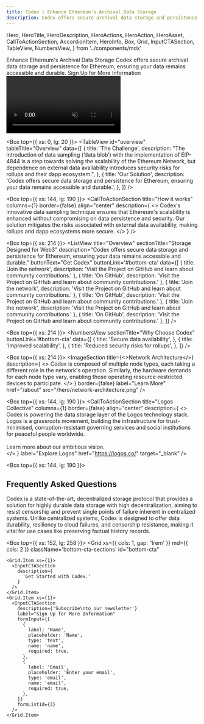 ```yaml
---
title: Codex | Enhance Ethereum's Archival Data Storage
description: Codex offers secure archival data storage and persistence for Ethereum, ensuring your data remains accessible and durable.
---
```


  Hero,
  HeroTitle,
  HeroDescription,
  HeroActions,
  HeroAction,
  HeroAsset,
  CallToActionSection,
  AccordionItem,
  HeroInfo,
  Box,
  Grid,
  InputCTASection,
  TableView,
  NumbersView,
} from '../components/mdx'

<DarkModePage>

<Fathom />

<Hero size="large" verticalAlign="center">
  <HeroInfo hideScrollToBottom>
    <HeroTitle uppercase={false}>
      Enhance Ethereum's Archival Data Storage
    </HeroTitle>
    <HeroDescription>
      Codex offers secure archival data storage and persistence for Ethereum, ensuring your data remains accessible and durable.
    </HeroDescription>
    <HeroActions>
      <HeroAction className="test-cta" href="#bottom-cta">
        Sign Up for More Information
      </HeroAction>
    </HeroActions>
  </HeroInfo>
  <HeroAsset>
  <video preload="auto" autoPlay loop muted autoPlay playsInline>
       <source src="/hero/test-hero.mp4" type='video/mp4' />
    </video>
  </HeroAsset>
</Hero>


<Box top={{ xs: 0, lg: 20 }}>
  <TableView
    id="overview"
    tableTitle="Overview"
    data={[
      {
        title: 'The Challenge',
        description:
          "The introduction of data sampling (‘data blob’) with the implementation of EIP-4844 is a step towards solving the scalability of the Ethereum Network, but dependence on external data availability introduces security risks for rollups and their dapp ecosystem.",
      },
      {
        title: 'Our Solution',
        description:
          'Codex offers secure data storage and persistence for Ethereum, ensuring your data remains accessible and durable.',
      },
    ]}
  />
</Box>

<Box top={{ xs: 144, lg: 190 }}>
  <CallToActionSection
    title="How it works"
    columns={1}
    border={false}
    align="center"
    description={
      <>
        Codex's innovative data sampling technique ensures that Ethereum's scalability is enhanced without compromising on data persistence and security. Our solution mitigates the risks associated with external data availability, making rollups and dapp ecosystems more secure.
      </>
    }
  />
</Box>

<Box top={{ xs: 214 }}>
  <ListView
    title="Overview"
    sectionTitle="Storage Designed for Web3"
    description="Codex offers secure data storage and persistence for Ethereum, ensuring your data remains accessible and durable."
    buttonText="Get Codex"
    buttonLink='#bottom-cta'
    data={[
      {
        title: 'Join the network',
        description: 'Visit the Project on GitHub and learn about community contributions.'
      },
      {
        title: 'On GitHub',
        description: 'Visit the Project on GitHub and learn about community contributions.'
      },
      {
        title: 'Join the network',
        description: 'Visit the Project on GitHub and learn about community contributions.'
      },
      {
        title: 'On GitHub',
        description: 'Visit the Project on GitHub and learn about community contributions.'
      },
      {
        title: 'Join the network',
        description: 'Visit the Project on GitHub and learn about community contributions.'
      },
      {
        title: 'On GitHub',
        description: 'Visit the Project on GitHub and learn about community contributions.'
      },
    ]}
  />
</Box>

<Box top={{ xs: 214 }}>
  <NumbersView
    sectionTitle="Why Choose Codex"
    buttonLink='#bottom-cta'
    data={[
      {
        title: 'Secure data availability',
      },
      {
        title: 'Improved scalability',
      },
      {
        title: 'Reduced security risks for rollups',
      },
    ]}
  />
</Box>

<Box top={{ xs: 214 }}>
  <ImageSection
    title={<>Network Architecture</>}
    description={
      <>
        Codex is composed of multiple node types, each taking a different role in the network's operation. Similarly, the hardware demands for each node type vary, enabling those operating resource-restricted devices to participate.
      </>
    }
    border={false}
    label="Learn More"
    href="/about"
    src="/hero/network-architecture.png"
  />
</Box>

<Box top={{ xs: 144, lg: 190 }}>
  <CallToActionSection
    title="Logos Collective"
    columns={1}
    border={false}
    align="center"
    description={
      <>
        Codex is powering the data storage layer of the Logos technology stack. Logos is a grassroots movement, building the infrastructure for trust-minimised, corruption-resistant governing services and social institutions for peaceful people worldwide.
        <br/>
        <br/>
        Learn more about our ambitious vision.  
      </>
    }
    label="Explore Logos"
    href="https://logos.co/"
    target="_blank"
  />
</Box>

<Box top={{ xs: 144, lg: 190 }}>

<h2>Frequently Asked Questions</h2>

<AccordionItem title="How does Codex improve Ethereum's scalability?">
  Codex is a state-of-the-art, decentralized storage protocol that provides a solution for highly durable data storage with high decentralization, aiming to resist censorship and prevent single points of failure inherent in centralized systems.
</AccordionItem>

<AccordionItem title="What security benefits does Codex provide for rollups?">
  Unlike centralized systems, Codex is designed to offer data durability, resiliency to cloud failures, and censorship resistance, making it vital for use cases like preserving factual history records.
</AccordionItem>

</Box>

<Box top={{ xs: 152, lg: 258 }}>
  <Grid
    xs={{ cols: 1, gap: '1rem' }}
    md={{ cols: 2 }}
    className='bottom-cta-sections'
    id="bottom-cta"
  >
    <Grid.Item xs={1}>
      <InputCTASection
        description={
          'Get Started with Codex.'
        }
      />
    </Grid.Item>
    <Grid.Item xs={1}>
      <InputCTASection
        description={'Subscribe\nto our newsletter'}
        label="Sign Up for More Information"
        formInput={[
          {
            label: 'Name',
            placeholder: 'Name',
            type: 'text',
            name: 'name',
            required: true,
          },
          {
            label: 'Email',
            placeholder: 'Enter your email',
            type: 'email',
            name: 'email',
            required: true,
          },
        ]}
        formListId={3}
      />
    </Grid.Item>
  </Grid>
</Box>

</DarkModePage>
